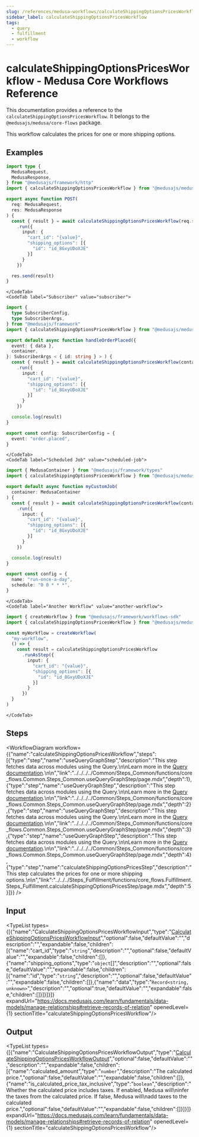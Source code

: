 ```yaml
---
slug: /references/medusa-workflows/calculateShippingOptionsPricesWorkflow
sidebar_label: calculateShippingOptionsPricesWorkflow
tags:
  - query
  - fulfillment
  - workflow
---
```



# calculateShippingOptionsPricesWorkflow - Medusa Core Workflows Reference

This documentation provides a reference to the `calculateShippingOptionsPricesWorkflow`. It belongs to the `@medusajs/medusa/core-flows` package.

This workflow calculates the prices for one or more shipping options.

<SourceCodeLink link="https://github.com/medusajs/medusa/blob/1b86c17b7293f3b810c062d78ec6ef563f968366/packages/core/core-flows/src/fulfillment/workflows/calculate-shipping-options-prices.ts#L17" />

## Examples

<CodeTabs group="workflow-exection">
    <CodeTab label="API Route" value="api-route">
    
```ts title="src/api/workflow/route.ts"
import type {
  MedusaRequest,
  MedusaResponse,
} from "@medusajs/framework/http"
import { calculateShippingOptionsPricesWorkflow } from "@medusajs/medusa/core-flows"

export async function POST(
  req: MedusaRequest,
  res: MedusaResponse
) {
  const { result } = await calculateShippingOptionsPricesWorkflow(req.scope)
    .run({
      input: {
        "cart_id": "{value}",
        "shipping_options": [{
          "id": "id_8GxyUDoXJE"
        }]
      }
    })

  res.send(result)
}
```

    </CodeTab>
    <CodeTab label="Subscriber" value="subscriber">
    
```ts title="src/subscribers/order-placed.ts"
import {
  type SubscriberConfig,
  type SubscriberArgs,
} from "@medusajs/framework"
import { calculateShippingOptionsPricesWorkflow } from "@medusajs/medusa/core-flows"

export default async function handleOrderPlaced({
  event: { data },
  container,
}: SubscriberArgs < { id: string } > ) {
  const { result } = await calculateShippingOptionsPricesWorkflow(container)
    .run({
      input: {
        "cart_id": "{value}",
        "shipping_options": [{
          "id": "id_8GxyUDoXJE"
        }]
      }
    })

  console.log(result)
}

export const config: SubscriberConfig = {
  event: "order.placed",
}
```

    </CodeTab>
    <CodeTab label="Scheduled Job" value="scheduled-job">
    
```ts title="src/jobs/message-daily.ts"
import { MedusaContainer } from "@medusajs/framework/types"
import { calculateShippingOptionsPricesWorkflow } from "@medusajs/medusa/core-flows"

export default async function myCustomJob(
  container: MedusaContainer
) {
  const { result } = await calculateShippingOptionsPricesWorkflow(container)
    .run({
      input: {
        "cart_id": "{value}",
        "shipping_options": [{
          "id": "id_8GxyUDoXJE"
        }]
      }
    })

  console.log(result)
}

export const config = {
  name: "run-once-a-day",
  schedule: "0 0 * * *",
}
```

    </CodeTab>
    <CodeTab label="Another Workflow" value="another-workflow">
    
```ts title="src/workflows/my-workflow.ts"
import { createWorkflow } from "@medusajs/framework/workflows-sdk"
import { calculateShippingOptionsPricesWorkflow } from "@medusajs/medusa/core-flows"

const myWorkflow = createWorkflow(
  "my-workflow",
  () => {
    const result = calculateShippingOptionsPricesWorkflow
      .runAsStep({
        input: {
          "cart_id": "{value}",
          "shipping_options": [{
            "id": "id_8GxyUDoXJE"
          }]
        }
      })
  }
)
```

    </CodeTab>
  </CodeTabs>

## Steps

<WorkflowDiagram workflow={{"name":"calculateShippingOptionsPricesWorkflow","steps":[{"type":"step","name":"useQueryGraphStep","description":"This step fetches data across modules using the Query.\n\nLearn more in the [Query documentation](https://docs.medusajs.com/learn/fundamentals/module-links/query).\n\n","link":"../../../../Common/Steps_Common/functions/core_flows.Common.Steps_Common.useQueryGraphStep/page.mdx","depth":1},{"type":"step","name":"useQueryGraphStep","description":"This step fetches data across modules using the Query.\n\nLearn more in the [Query documentation](https://docs.medusajs.com/learn/fundamentals/module-links/query).\n\n","link":"../../../../Common/Steps_Common/functions/core_flows.Common.Steps_Common.useQueryGraphStep/page.mdx","depth":2},{"type":"step","name":"useQueryGraphStep","description":"This step fetches data across modules using the Query.\n\nLearn more in the [Query documentation](https://docs.medusajs.com/learn/fundamentals/module-links/query).\n\n","link":"../../../../Common/Steps_Common/functions/core_flows.Common.Steps_Common.useQueryGraphStep/page.mdx","depth":3},{"type":"step","name":"useQueryGraphStep","description":"This step fetches data across modules using the Query.\n\nLearn more in the [Query documentation](https://docs.medusajs.com/learn/fundamentals/module-links/query).\n\n","link":"../../../../Common/Steps_Common/functions/core_flows.Common.Steps_Common.useQueryGraphStep/page.mdx","depth":4},{"type":"step","name":"calculateShippingOptionsPricesStep","description":"This step calculates the prices for one or more shipping options.\n\n","link":"../../../Steps_Fulfillment/functions/core_flows.Fulfillment.Steps_Fulfillment.calculateShippingOptionsPricesStep/page.mdx","depth":5}]}} />

## Input

<TypeList types={[{"name":"CalculateShippingOptionsPricesWorkflowInput","type":"[CalculateShippingOptionsPricesWorkflowInput](../../../../../types/WorkflowTypes/FulfillmentWorkflow/types/types.WorkflowTypes.FulfillmentWorkflow.CalculateShippingOptionsPricesWorkflowInput/page.mdx)","optional":false,"defaultValue":"","description":"","expandable":false,"children":[{"name":"cart_id","type":"`string`","description":"","optional":false,"defaultValue":"","expandable":false,"children":[]},{"name":"shipping_options","type":"`object`[]","description":"","optional":false,"defaultValue":"","expandable":false,"children":[{"name":"id","type":"`string`","description":"","optional":false,"defaultValue":"","expandable":false,"children":[]},{"name":"data","type":"`Record<string, unknown>`","description":"","optional":true,"defaultValue":"","expandable":false,"children":[]}]}]}]} expandUrl="https://docs.medusajs.com/learn/fundamentals/data-models/manage-relationships#retrieve-records-of-relation" openedLevel={1} sectionTitle="calculateShippingOptionsPricesWorkflow"/>

## Output

<TypeList types={[{"name":"CalculateShippingOptionsPricesWorkflowOutput","type":"[CalculateShippingOptionsPricesWorkflowOutput](../../../../../types/WorkflowTypes/FulfillmentWorkflow/types/types.WorkflowTypes.FulfillmentWorkflow.CalculateShippingOptionsPricesWorkflowOutput/page.mdx)","optional":false,"defaultValue":"","description":"","expandable":false,"children":[{"name":"calculated_amount","type":"`number`","description":"The calculated price.","optional":false,"defaultValue":"","expandable":false,"children":[]},{"name":"is_calculated_price_tax_inclusive","type":"`boolean`","description":"Whether the calculated price includes taxes. If enabled, Medusa will\ninfer the taxes from the calculated price. If false, Medusa will\nadd taxes to the calculated price.","optional":false,"defaultValue":"","expandable":false,"children":[]}]}]} expandUrl="https://docs.medusajs.com/learn/fundamentals/data-models/manage-relationships#retrieve-records-of-relation" openedLevel={1} sectionTitle="calculateShippingOptionsPricesWorkflow"/>
